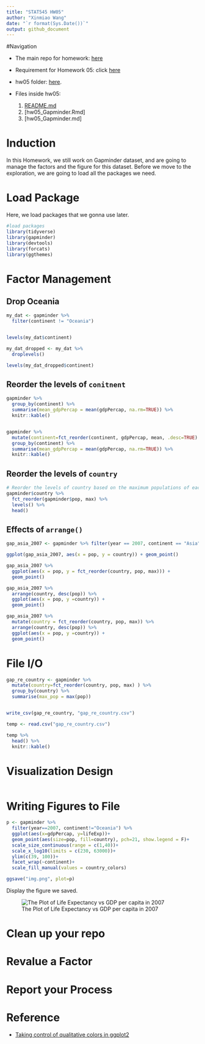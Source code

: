 ```yaml
---
title: "STAT545 HW05"
author: "Xinmiao Wang"
date: "`r format(Sys.Date())`"
output: github_document
---
```


#Navigation 

* The main repo for homework: [here](https://github.com/xinmiaow/STAT545-hw-Wang-Xinmiao) 

* Requirement for Homework 05: click [here](http://stat545.com/hw05_factor-figure-boss-repo-hygiene.html)

* hw05 folder: [here](https://github.com/xinmiaow/STAT545-hw-Wang-Xinmiao/tree/master/hw05).

* Files inside hw05:

  1. [README.md](https://github.com/xinmiaow/STAT545-hw-Wang-Xinmiao/blob/master/hw05/README.md)
  2. [hw05_Gapminder.Rmd]
  3. [hw05_Gapminder.md]
  
  
# Induction

In this Homework, we still work on Gapminder dataset, and are going to manage the factors and the figure for this dataset. Before we move to the exploration, we are going to load all the packages we need.

# Load Package

Here, we load packages that we gonna use later.

```r
#load packages
library(tidyverse)
library(gapminder)
library(devtools)
library(forcats)
library(ggthemes)
```

# Factor Management

## Drop Oceania

```r
my_dat <- gapminder %>% 
  filter(continent != "Oceania")


levels(my_dat$continent)

my_dat_dropped <- my_dat %>% 
  droplevels()

levels(my_dat_dropped$continent)

```


## Reorder the levels of `conitnent`

```r
gapminder %>% 
  group_by(continent) %>% 
  summarise(mean_gdpPercap = mean(gdpPercap, na.rm=TRUE)) %>% 
  knitr::kable()


gapminder %>% 
  mutate(continent=fct_reorder(continent, gdpPercap, mean, .desc=TRUE) ) %>% 
  group_by(continent) %>% 
  summarise(mean_gdpPercap = mean(gdpPercap, na.rm=TRUE)) %>% 
  knitr::kable()

```


## Reorder the levels of `country`

```r
# Reorder the levels of country based on the maximum populations of each country 
gapminder$country %>% 
  fct_reorder(gapminder$pop, max) %>% 
  levels() %>% 
  head()

```

## Effects of `arrange()`

```r
gap_asia_2007 <- gapminder %>% filter(year == 2007, continent == "Asia")

ggplot(gap_asia_2007, aes(x = pop, y = country)) + geom_point()

gap_asia_2007 %>% 
  ggplot(aes(x = pop, y = fct_reorder(country, pop, max))) +
  geom_point()

gap_asia_2007 %>% 
  arrange(country, desc(pop)) %>% 
  ggplot(aes(x = pop, y =country)) +
  geom_point()

gap_asia_2007 %>% 
  mutate(country = fct_reorder(country, pop, max)) %>% 
  arrange(country, desc(pop)) %>% 
  ggplot(aes(x = pop, y =country)) +
  geom_point()

```



# File I/O

```r
gap_re_country <- gapminder %>% 
  mutate(country=fct_reorder(country, pop, max) ) %>% 
  group_by(country) %>% 
  summarise(max_pop = max(pop))


write_csv(gap_re_country, "gap_re_country.csv")

temp <- read.csv("gap_re_country.csv")

temp %>% 
  head() %>% 
  knitr::kable()

```


# Visualization Design

```r



```



# Writing Figures to File

```r
p <- gapminder %>% 
  filter(year==2007, continent!="Oceania") %>% 
  ggplot(aes(x=gdpPercap, y=lifeExp))+
  geom_point(aes(size=pop, fill=country), pch=21, show.legend = F)+
  scale_size_continuous(range = c(1,40))+
  scale_x_log10(limits = c(230, 63000))+
  ylim(c(39, 100))+
  facet_wrap(~continent)+
  scale_fill_manual(values = country_colors)

ggsave("img.png", plot=p)
```


Display the figure we saved. 

![The Plot of Life Expectancy vs GDP per capita in 2007](hw05/img.png)


# Clean up your repo


# Revalue a Factor


# Report your Process


# Reference

- [Taking control of qualitative colors in ggplot2](http://stat545.com/block019_enforce-color-scheme.html)
